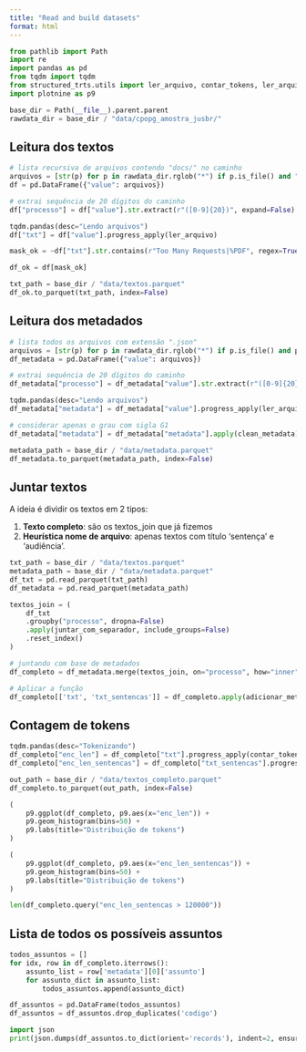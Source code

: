 ```yaml
---
title: "Read and build datasets"
format: html
---
```



```python
from pathlib import Path
import re
import pandas as pd
from tqdm import tqdm
from structured_trts.utils import ler_arquivo, contar_tokens, ler_arquivo_json, clean_metadata, juntar_com_separador, adicionar_metadados_ao_texto
import plotnine as p9

base_dir = Path(__file__).parent.parent
rawdata_dir = base_dir / "data/cpopg_amostra_jusbr/"

```

## Leitura dos textos

```python
# lista recursiva de arquivos contendo "docs/" no caminho
arquivos = [str(p) for p in rawdata_dir.rglob("*") if p.is_file() and "docs/" in str(p).replace("\\", "/")]
df = pd.DataFrame({"value": arquivos})

# extrai sequência de 20 dígitos do caminho
df["processo"] = df["value"].str.extract(r"([0-9]{20})", expand=False)

tqdm.pandas(desc="Lendo arquivos")
df["txt"] = df["value"].progress_apply(ler_arquivo)

mask_ok = ~df["txt"].str.contains(r"Too Many Requests|%PDF", regex=True)

df_ok = df[mask_ok]

txt_path = base_dir / "data/textos.parquet"
df_ok.to_parquet(txt_path, index=False)
```

## Leitura dos metadados

```python
# lista todos os arquivos com extensão ".json"
arquivos = [str(p) for p in rawdata_dir.rglob("*") if p.is_file() and p.suffix == ".json"]
df_metadata = pd.DataFrame({"value": arquivos})

# extrai sequência de 20 dígitos do caminho
df_metadata["processo"] = df_metadata["value"].str.extract(r"([0-9]{20})", expand=False)

tqdm.pandas(desc="Lendo arquivos")
df_metadata["metadata"] = df_metadata["value"].progress_apply(ler_arquivo_json)

# considerar apenas o grau com sigla G1
df_metadata["metadata"] = df_metadata["metadata"].apply(clean_metadata)

metadata_path = base_dir / "data/metadata.parquet"
df_metadata.to_parquet(metadata_path, index=False)
```

## Juntar textos

A ideia é dividir os textos em 2 tipos:

1. **Texto completo**: são os textos_join que já fizemos
2. **Heurística nome de arquivo**: apenas textos com título 'sentença' e 'audiência'.

```python
txt_path = base_dir / "data/textos.parquet"
metadata_path = base_dir / "data/metadata.parquet"
df_txt = pd.read_parquet(txt_path)
df_metadata = pd.read_parquet(metadata_path)

textos_join = (
    df_txt
    .groupby("processo", dropna=False)
    .apply(juntar_com_separador, include_groups=False)
    .reset_index()
)

```

```python
# juntando com base de metadados
df_completo = df_metadata.merge(textos_join, on="processo", how="inner")

# Aplicar a função
df_completo[['txt', 'txt_sentencas']] = df_completo.apply(adicionar_metadados_ao_texto, axis=1)
```

## Contagem de tokens

```python
tqdm.pandas(desc="Tokenizando")
df_completo["enc_len"] = df_completo["txt"].progress_apply(contar_tokens)
df_completo["enc_len_sentencas"] = df_completo["txt_sentencas"].progress_apply(contar_tokens)

out_path = base_dir / "data/textos_completo.parquet"
df_completo.to_parquet(out_path, index=False)
```

```python
(
    p9.ggplot(df_completo, p9.aes(x="enc_len")) + 
    p9.geom_histogram(bins=50) +
    p9.labs(title="Distribuição de tokens")
)
```

```python
(
    p9.ggplot(df_completo, p9.aes(x="enc_len_sentencas")) + 
    p9.geom_histogram(bins=50) +
    p9.labs(title="Distribuição de tokens")
)
```

```python
len(df_completo.query("enc_len_sentencas > 120000"))
```

## Lista de todos os possíveis assuntos

```python
todos_assuntos = []
for idx, row in df_completo.iterrows():
    assunto_list = row['metadata'][0]['assunto']
    for assunto_dict in assunto_list:
        todos_assuntos.append(assunto_dict)

df_assuntos = pd.DataFrame(todos_assuntos)
df_assuntos = df_assuntos.drop_duplicates('codigo')
```


```python
import json
print(json.dumps(df_assuntos.to_dict(orient='records'), indent=2, ensure_ascii=False))
```